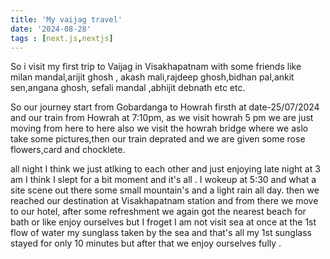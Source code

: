 ```yaml
---
title: 'My vaijag travel'
date: '2024-08-28'
tags : [next.js,nextjs]
---
```


So i visit my first trip to Vaijag in Visakhapatnam with some friends like milan mandal,arijit ghosh , akash mali,rajdeep ghosh,bidhan pal,ankit sen,angana ghosh, sefali mandal ,abhijit debnath etc etc.

So our journey start from Gobardanga to Howrah firsth at date-25/07/2024 and our train from Howrah at 7:10pm, as we visit howrah  5 pm we are just moving from here to here also we visit the howrah bridge where we aslo take some pictures,then our train deprated and we are given some rose flowers,card and chocklete.

<CustomImage src="https://raw.githubusercontent.com/Pratik-Guha/test-blog/main/images/vaijag.png" 
 alt="Vaijag " />

all night I think we just atlking to each other and just enjoying late night at 3 am I think I slept for a bit moment and it's all . I wokeup at 5:30 and what a site scene out there some small mountain's and a light rain all day. then we reached our destination at Visakhapatnam station and from there we move to our hotel, after some refreshment we again got the nearest beach for bath or like enjoy ourselves but I froget I am not visit sea at once at the 1st flow of water my sunglass taken by the sea and that's all my 1st sunglass stayed for only 10 minutes but after that we enjoy ourselves fully .